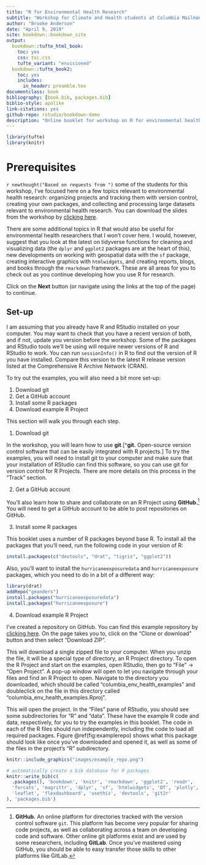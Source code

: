 ```yaml
--- 
title: "R for Environmental Health Research"
subtitle: "Workshop for Climate and Health students at Columbia Mailman School of Public Health"
author: "Brooke Anderson"
date: "April 9, 2019"
site: bookdown::bookdown_site
output:
  bookdown::tufte_html_book:
    toc: yes
    css: toc.css
    tufte_variant: "envisioned"
  bookdown::tufte_book2:
    toc: yes
    includes:
      in_header: preamble.tex
documentclass: book
bibliography: [book.bib, packages.bib]
biblio-style: apalike
link-citations: yes
github-repo: rstudio/bookdown-demo
description: "Online booklet for workshop on R for environmental health research, geared to those who already use R for their research but want to learn more tools."
---
```


```r
library(tufte)
library(knitr)
```

# Prerequisites

`r newthought("Based on requests from ")` some of the students for this
workshop, I've focused here on a few topics relevant to environmental health
research: organizing projects and tracking them with version control, creating
your own packages, and collecting and processing large datasets relevant to
environmental health research. You can download the slides from the workshop by
[clicking
here](https://github.com/geanders/columbia_env_health/raw/master/_workshop_slides/workshop_slides.pdf).

There are some additional topics in R that would also be useful for
environmental health researchers that I won't cover here. I would, however,
suggest that you look at the latest on tidyverse functions for cleaning and
visualizing data (the `dplyr` and `ggplot2` packages are at the heart of this),
new developments on working with geospatial data with the `sf` package, creating
interactive graphics with `htmlwidgets`, and creating reports, blogs, and books
through the `rmarkdown` framework. These are all areas for you to check out as you
continue developing how you use R for research.

Click on the **Next** button (or navigate using the
links at the top of the page) to continue.

## Set-up

I am assuming that you already have R and RStudio installed on your computer.
You may want to check that you have a recent version of both, and if not, update
you version before the workshop. Some of the packages and RStudio tools we'll be
using will require newer versions of R and RStudio to work. You can run
`sessionInfo()` in R to find out the version of R you have installed. Compare
this version to the latest R release version listed at the Comprehensive R
Archive Network (CRAN).

To try out the examples, you will also need a bit more set-up: 

1. Download git
2. Get a GitHub account
3. Install some R packages
4. Download example R Project

This section will walk you through each step. 

1. Download git

In the workshop, you will learn how to use **git**.[^**git.** Open-source version control
software that can be easily integrated with R projects.] To try the examples, you will need to 
install git to your computer and make 
sure that your installation of RStudio can find this software, so you can use git for version
control for R Projects. There are more details on this process in the "Track" section.

2. Get a GitHub account

You'll also learn how to share and collaborate on an R Project using **GitHub**.^[**GitHub.**
An online platform for directories tracked with 
the version control software `git`. This platform has become 
very popular for sharing code projects, as well as collaborating across a team on developing
code and software. Other online git platforms exist and are used by some researchers, 
including **GitLab**. Once you've mastered using GitHub, you should be able to easy 
transfer those skills to other platforms like GitLab.] You will need to get a GitHub 
account to be able to post repositories on GitHub. 

3. Install some R packages

This booklet uses a number of R packages beyond base R. To install all the packages that you'll
need, run the following code in your version of R: 

```r
install.packages(c("devtools", "drat", "tigris", "ggplot2"))
```

Also, you'll want to install the `hurricaneexposuredata` and `hurricaneexposure` packages, which 
you need to do in a bit of a different way: 

```r
library(drat)
addRepo("geanders")
install.packages("hurricaneexposuredata")
install.packages("hurricaneexposure")
```


4. Download example R Project

I've created a repository on GitHub. You can find this example
repository by [clicking here](https://github.com/geanders/columbia_env_health_examples). On the
page takes you to, click on the "Clone or download" button and then select "Download ZIP". 

This will download a single zipped file to your computer. When you unzip the file, it will be a
special type of directory, an R Project directory. To open the R Project and start on the 
examples, open RStudio, then go to "File" -> "Open Project". A pop-up window will open to let you 
navigate through your files and find an R Project to open. Navigate to the directory you 
downloaded, which should be called "columbia_env_health_examples" and doubleclick on the file 
in this directory called "columbia_env_health_examples.Rproj". 

This will open the project. In the "Files" pane of RStudio, you should see some subdirectories for
"R" and "data". These have the example R code and data, respectively, for you to try the examples
in this booklet. The code in each of the R files should run independently, including the code to 
load all required packages. Figure \@ref(fig:examplerepo) shows what this package should 
look like once you've downloaded and opened it, as well as some of the files in the 
project's "R" subdirectory.

```r
knitr::include_graphics("images/example_repo.png")
```



```r
# automatically create a bib database for R packages
knitr::write_bib(c(
  .packages(), 'bookdown', 'knitr', 'rmarkdown', 'ggplot2', 'readr',
  'forcats', 'magrittr', 'dplyr', 'sf', 'htmlwidgets', 'DT', 'plotly', 
  'leaflet', 'flexdashboard', 'usethis', 'devtools', 'git2r'
), 'packages.bib')
```


